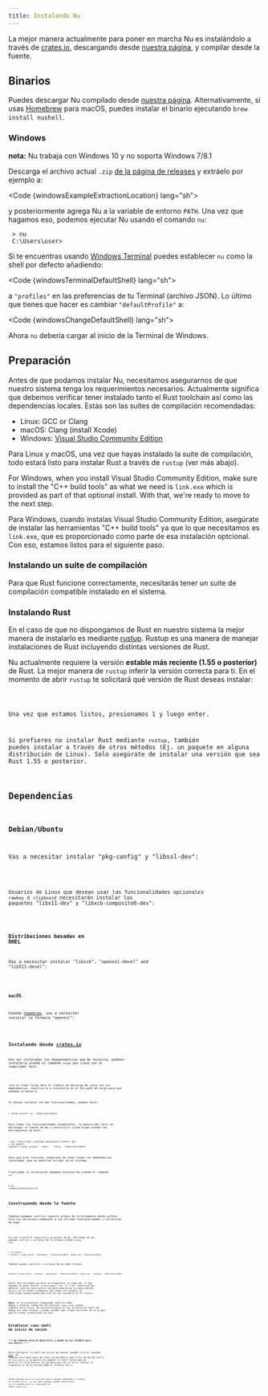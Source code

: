 ```yaml
---
title: Instalando Nu
---
```



La mejor manera actualmente para poner en marcha Nu es instalándolo a través de [crates.io](https://crates.io), descargando desde [nuestra página](https://github.com/nushell/nushell/releases), y compilar desde la fuente.

## Binarios

Puedes descargar Nu compilado desde [nuestra página](https://github.com/nushell/nushell/releases). Alternativamente, si usas [Homebrew](https://brew.sh/) para macOS, puedes instalar el binario ejecutando `brew install nushell`.

### Windows

**nota:** Nu trabaja con Windows 10 y no soporta Windows 7/8.1

Descarga el archivo actual `.zip` [de la página de releases](https://github.com/nushell/nushell/releases) y extráelo por ejemplo a:

<Code {windowsExampleExtractionLocation} lang="sh">

y posteriormente agrega Nu a la variable de entorno `PATH`. Una vez que hagamos eso, podemos ejecutar Nu usando el comando `nu`:

```nu
 > nu
 C:\Users\user>
```

Si te encuentras usando [Windows Terminal](https://github.com/microsoft/terminal) puedes establecer `nu` como la shell por defecto añadiendo:

<Code {windowsTerminalDefaultShell} lang="sh">

a `"profiles"` en las preferencias de tu Terminal (archivo JSON). Lo último que tienes que hacer es cambiar `"defaultProfile"` a:

<Code {windowsChangeDefaultShell} lang="sh">

Ahora `nu` debería cargar al inicio de la Terminal de Windows.

## Preparación

Antes de que podamos instalar Nu, necesitamos asegurarnos de que nuestro sistema tenga los requerimientos necesarios. Actualmente significa que debemos verificar tener instalado tanto el Rust toolchain así como las dependencias locales. Estás son las suites de compilación recomendadas:

- Linux: GCC or Clang
- macOS: Clang (install Xcode)
- Windows: [Visual Studio Community Edition](https://visualstudio.microsoft.com/vs/community/)

Para Linux y macOS, una vez que hayas instalado la suite de compilación, todo estará listo para instalar Rust a través de `rustup` (ver más abajo).

For Windows, when you install Visual Studio Community Edition, make sure to install the "C++ build tools" as what we need is `link.exe` which is provided as part of that optional install. With that, we're ready to move to the next step.

Para Windows, cuando instalas Visual Studio Community Edition, asegúrate de instalar las herramientas "C++ build tools" ya que lo que necesitamos es `link.exe`, que es proporcionado como parte de esa instalación optcional. Con eso, estamos listos para el siguiente paso.

### Instalando un suite de compilación

Para que Rust funcione correctamente, necesitarás tener un suite de compilación compatible instalado en el sistema.

### Instalando Rust

En el caso de que no dispongamos de Rust en nuestro sistema la mejor manera de instalarlo es mediante [rustup](https://rustup.rs/). Rustup es una manera de manejar instalaciones de Rust incluyendo distintas versiones de Rust.

Nu actualmente requiere la versión **estable más reciente (1.55 o posterior)** de Rust. La mejor manera de `rustup` inferir la versión correcta para ti. En el momento de abrir `rustup` te solicitará qué versión de Rust deseas instalar:

<Code code={RustupChooseRustVersion} lang="sh">

Una vez que estamos listos, presionamos 1 y luego enter.

Si prefieres no instalar Rust mediante `rustup`, también puedes instalar a través de otros métodos (Ej. un paquete en alguna distribución de Linux). Solo asegúrate de instalar una versión que sea Rust 1.55 o posterior.

## Dependencias

### Debian/Ubuntu

Vas a necesitar instalar "pkg-config" y "libssl-dev":

<Code code={installPkgConfigLibsslDev} lang="sh">

Usuarios de Linux que desean usar las funcionalidades opcionales `rawkey` o `clipboard` necesitarán instalar los paquetes "libx11-dev" y "libxcb-composite0-dev":

<Code code={useRawkeyAndClipboard} lang="sh">

### Distribuciones basadas en RHEL

Vas a necesitar instalar "libxcb", "openssl-devel" and "libX11-devel":

<Code code={installRhelDependencies} lang="sh">

### macOS

Usando [homebrew](https://brew.sh/), vas a necesitar instalar la fórmula "openssl":

<Code code={macosDeps} lang="sh">

## Instalando desde [crates.io](https://crates.io)

Una vez instaladas las depependencias que Nu necesita, podemos instalarla usando el comando `cargo` que viene con el compilador Rust.

<Code code={cargoInstallNuMoreFeatures} lang="sh">

¡Eso es todo! Cargo hará el trabajo de descarga Nu junto con sus dependencias, construirla e instalarla en el bin path de cargo para que podamos arrancarlo.

Si deseas instalar con más funcionalidades, puedes hacer:

```nu
> cargo install nu --features=stable
```

Para todas las funcionalidades disponibles, la manera más fácil es descargar la fuente de Nu y construírlo usted mismo usando las herramientas de Rust:

```nu
> git clone https://github.com/nushell/nushell.git
> cd nushell
nushell> cargo install --path . --force --features=stable
```

Para que esto funcione, asegúrate de tener todas las dependencias instaladas (que se muestran arriba) en el sistema.

Finalizada la instalación podemos ejecutar Nu usando el comando `nu`:

```nu
$ nu
/home/jonathan/Source>
```

## Construyendo desde la fuente

También podemos contruir nuestro propio Nu directamente desde github. Esto nos da acceso inmediato a las últimas funcionalidades y corrección de bugs.

<Code code={gitCloneNu} lang="sh">

Git nos clonará el repositorio principal de Nu. Partiendo de ahí podemos contruir y arrancar Nu si estamos usando `rustup` con:

```nu
> cd nushell
> nushell> cargo build --workspace --features=stable; cargo run --features=stable
```

También puedes construir y arrancar Nu en modo release:

```nu
nushell> cargo build --release --workspace --features=stable; cargo run --release --features=stable
```

Gente familiarizada con Rust se preguntará la razón por la que hacemos un paso "build" y otro paso "run" si "run" construye por defecto. Esto es para evitar una deficiencia de la nueva opción `default-run` en Cargo y asegurar que todos los plugins se construyan aunque puede que esto no sea necesario en el futuro.

**Nota:** Si te encuentras trabajando tanto en modo debug y release, asegúrate de ejecutar `cargo clean` cuando cambies entre ellas. Nu buscará plugins en los directorios tanto de debug así como release y puede suceder que cargue versiones de un plugin que no tienes intenciones de usar.

## Establecer como shell de inicio de sesión

**!!! Nu todavía está en desarrollo y puede no ser estable para uso diario. !!!**

Para configurar la shell de inicio de sesión, puedes usra el comando [`chsh`](https://linux.die.net/man/1/chsh).
En algunas distribuciones de Linux se encuentra una lista válida de shells en `/etc/shells` y no permitirá cambiar la shell hasta que Nu esté en la lista blanca. Es posible que vea un error similar al siguiente si no ha actualizado el archivo `shells`:

<Code code={chshInvalidShellError} lang="sh">

Puedes agregar Nu a la lista de shells válidas añadiendo el binario al archivo `shells`. La ruta para agregar puedes encontrarla con el comando `which nu`, usualmente es `$HOME/.cargo/bin/nu`.
